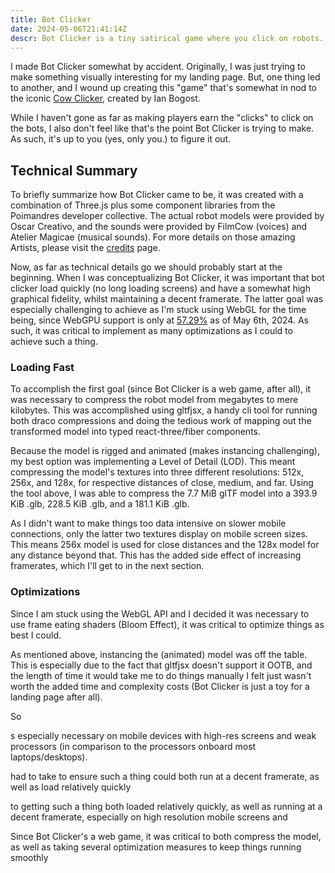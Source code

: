 ```yaml
---
title: Bot Clicker
date: 2024-05-06T21:41:14Z
descr: Bot Clicker is a tiny satirical game where you click on robots.
---
```

I made Bot Clicker somewhat by accident. Originally, I was just trying to make something visually interesting for my landing page. But, one thing led to another, and I wound up creating this "game" that's somewhat in nod to the iconic [Cow Clicker](https://en.wikipedia.org/wiki/Cow_Clicker), created by Ian Bogost.

While I haven't gone as far as making players earn the "clicks" to click on the bots, I also don't feel like that's the point Bot Clicker is trying to make. As such, it's up to you (yes, only you.) to figure it out.

## Technical Summary

To briefly summarize how Bot Clicker came to be, it was created with a combination of Three.js plus some component libraries from the Poimandres developer collective. The actual robot models were provided by Oscar Creativo, and the sounds were provided by FilmCow (voices) and Atelier Magicae (musical sounds). For more details on those amazing Artists, please visit the [credits](/credits) page.

Now, as far as technical details go we should probably start at the beginning. When I was conceptualizing Bot Clicker, it was important that bot clicker load quickly (no long loading screens) and have a somewhat high graphical fidelity, whilst maintaining a decent framerate. The latter goal was especially challenging to achieve as I'm stuck using WebGL for the time being, since WebGPU support is only at [57.29%](https://web3dsurvey.com/webgpu) as of May 6th, 2024. As such, it was critical to implement as many optimizations as I could to achieve such a thing.

### Loading Fast
To accomplish the first goal (since Bot Clicker is a web game, after all), it was necessary to compress the robot model from megabytes to mere kilobytes. This was accomplished using gltfjsx, a handy cli tool for running both draco compressions and doing the tedious work of mapping out the transformed model into typed react-three/fiber components.

Because the model is rigged and animated (makes instancing challenging), my best option was implementing a Level of Detail (LOD). This meant compressing the model's textures into three different resolutions: 512x, 256x, and 128x, for respective distances of close, medium, and far. Using the tool above, I was able to compress the 7.7 MiB glTF model into a 393.9 KiB .glb, 228.5 KiB .glb, and a 181.1 KiB .glb.

As I didn't want to make things too data intensive on slower mobile connections, only the latter two textures display on mobile screen sizes. This means 256x model is used for close distances and the 128x model for any distance beyond that. This has the added side effect of increasing framerates, which I'll get to in the next section. 

### Optimizations
Since I am stuck using the WebGL API and I decided it was necessary to use frame eating shaders (Bloom Effect), it was critical to optimize things as best I could. 

As mentioned above, instancing the (animated) model was off the table. This is especially due to the fact that gltfjsx doesn't support it OOTB, and the length of time it would take me to do things manually I felt just wasn't worth the added time and complexity costs (Bot Clicker is just a toy for a landing page after all).

So 

s especially necessary on mobile devices with high-res screens and weak processors (in comparison to the processors onboard most laptops/desktops).



had to take to ensure such a thing could both run at a decent framerate, as well as load relatively quickly

to getting such a thing both loaded relatively quickly, as well as running at a decent framerate, especially on high resolution mobile screens and 

Since Bot Clicker's a web game, it was critical to both compress the model, as well as taking several optimization measures to keep things running smoothly 


